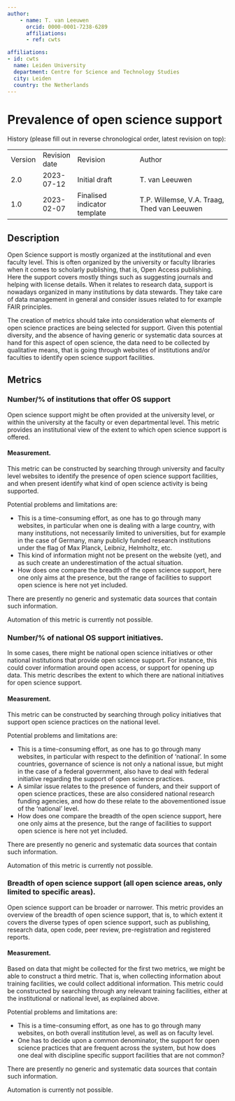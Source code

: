 ```yaml
---
author:
    - name: T. van Leeuwen
      orcid: 0000-0001-7238-6289
      affiliations:
      - ref: cwts

affiliations:
- id: cwts
  name: Leiden University
  department: Centre for Science and Technology Studies
  city: Leiden
  country: the Netherlands
---
```


# Prevalence of open science support {#prevalence-of-open-science-support .unnumbered}

History (please fill out in reverse chronological order, latest revision on top):

|         |               |                              |                                             |
|---------|---------------|------------------------------|---------------------------------------------|
| Version | Revision date | Revision                     | Author                                      |
| 2.0     | 2023-07-12    | Initial draft                | T. van Leeuwen                              |
| 1.0     | 2023-02-07    | Finalised indicator template | T.P. Willemse, V.A. Traag, Thed van Leeuwen |

## Description

Open Science support is mostly organized at the institutional and even faculty level. This is often organized by the university or faculty libraries when it comes to scholarly publishing, that is, Open Access publishing. Here the support covers mostly things such as suggesting journals and helping with license details. When it relates to research data, support is nowadays organized in many institutions by data stewards. They take care of data management in general and consider issues related to for example FAIR principles.

The creation of metrics should take into consideration what elements of open science practices are being selected for support. Given this potential diversity, and the absence of having generic or systematic data sources at hand for this aspect of open science, the data need to be collected by qualitative means, that is going through websites of institutions and/or faculties to identify open science support facilities.

## Metrics

### Number/% of institutions that offer OS support

Open science support might be often provided at the university level, or within the university at the faculty or even departmental level. This metric provides an institutional view of the extent to which open science support is offered.

#### Measurement.

This metric can be constructed by searching through university and faculty level websites to identify the presence of open science support facilities, and when present identify what kind of open science activity is being supported.

Potential problems and limitations are:

-   This is a time-consuming effort, as one has to go through many websites, in particular when one is dealing with a large country, with many institutions, not necessarily limited to universities, but for example in the case of Germany, many publicly funded research institutions under the flag of Max Planck, Leibniz, Helmholtz, etc.
-   This kind of information might not be present on the website (yet), and as such create an underestimation of the actual situation.
-   How does one compare the breadth of the open science support, here one only aims at the presence, but the range of facilities to support open science is here not yet included.

There are presently no generic and systematic data sources that contain such information.

Automation of this metric is currently not possible.

### Number/% of national OS support initiatives.

In some cases, there might be national open science initiatives or other national institutions that provide open science support. For instance, this could cover information around open access, or support for opening up data. This metric describes the extent to which there are national initiatives for open science support.

#### Measurement.

This metric can be constructed by searching through policy initiatives that support open science practices on the national level.

Potential problems and limitations are:

-   This is a time-consuming effort, as one has to go through many websites, in particular with respect to the definition of ‘national’. In some countries, governance of science is not only a national issue, but might in the case of a federal government, also have to deal with federal initiative regarding the support of open science practices.
-   A similar issue relates to the presence of funders, and their support of open science practices, these are also considered national research funding agencies, and how do these relate to the abovementioned issue of the ‘national’ level.
-   How does one compare the breadth of the open science support, here one only aims at the presence, but the range of facilities to support open science is here not yet included.

There are presently no generic and systematic data sources that contain such information.

Automation of this metric is currently not possible.

### Breadth of open science support (all open science areas, only limited to specific areas).

Open science support can be broader or narrower. This metric provides an overview of the breadth of open science support, that is, to which extent it covers the diverse types of open science support, such as publishing, research data, open code, peer review, pre-registration and registered reports.

#### Measurement.

Based on data that might be collected for the first two metrics, we might be able to construct a third metric. That is, when collecting information about training facilities, we could collect additional information. This metric could be constructed by searching through any relevant training facilities, either at the institutional or national level, as explained above.

Potential problems and limitations are:

-   This is a time-consuming effort, as one has to go through many websites, on both overall institution level, as well as on faculty level.
-   One has to decide upon a common denominator, the support for open science practices that are frequent across the system, but how does one deal with discipline specific support facilities that are not common?

There are presently no generic and systematic data sources that contain such information.

Automation is currently not possible.
